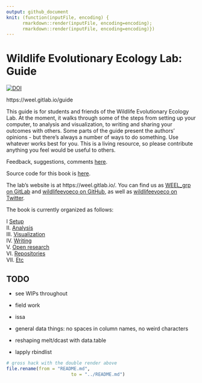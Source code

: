 ```yaml
---
output: github_document
knit: (function(inputFile, encoding) { 
      rmarkdown::render(inputFile, encoding=encoding);
      rmarkdown::render(inputFile, encoding=encoding)})
---
```



# Wildlife Evolutionary Ecology Lab: Guide


[![DOI](https://zenodo.org/badge/DOI/10.5281/zenodo.5535039.svg)](https://doi.org/10.5281/zenodo.5535038)

https://weel.gitlab.io/guide

This guide is for students and friends of the Wildlife Evolutionary Ecology Lab. At the moment, it walks through some of the steps from setting up your computer, to analysis and visualization, to writing and sharing your outcomes with others. Some parts of the guide present the authors’ opinions - but there’s always a number of ways to do something. Use whatever works best for you. This is a living resource, so please contribute anything you feel would be useful to others.

Feedback, suggestions, comments [here](https://gitlab.com/weel/guide/-/issues). 

Source code for this book is [here](https://gitlab.com/weel/guide). 

The lab's website is at https://weel.gitlab.io/. You can find us as
[WEEL_grp on GitLab](https://gitlab.com/WEEL_grp) and [wildlifeevoeco on GitHub](https://github.com/wildlifeevoeco/), as well as [wildlifeevoeco on Twitter](https://twitter.com/wildlifeevoeco). 


The book is currently organized as follows:

I [Setup](#setup)  
II. [Analysis](#data-science)  
III. [Visualization](#ggplot2)  
IV. [Writing](#writing)  
V. [Open research](#git)  
VI. [Repositories](#weel-universe)  
VII. [Etc](#slides)  


## TODO
* see WIPs throughout

* field work
* issa
* general data things: no spaces in column names, no weird characters
* reshaping melt/dcast with data.table
* lapply rbindlist


```r
# gross hack with the double render above
file.rename(from = "README.md",
						to = "../README.md")
```
